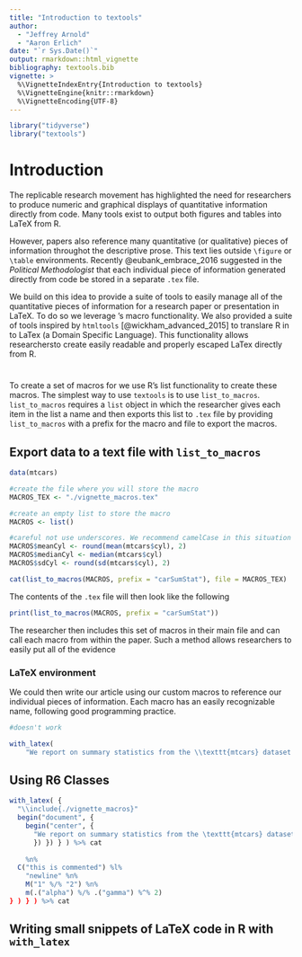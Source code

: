 ```yaml
---
title: "Introduction to textools"
author: 
  - "Jeffrey Arnold"
  - "Aaron Erlich"
date: "`r Sys.Date()`"
output: rmarkdown::html_vignette
bibliography: textools.bib
vignette: >
  %\VignetteIndexEntry{Introduction to textools}
  %\VignetteEngine{knitr::rmarkdown}
  %\VignetteEncoding{UTF-8}
---
```


```r
library("tidyverse")
library("textools")

```

# Introduction

The replicable research movement has highlighted the need for researchers to produce numeric and graphical displays of quantitative information directly from code. Many tools exist to output both figures and tables into LaTeX from R. 

However, papers also reference many quantitative (or qualitative) pieces of information throughot the descriptive prose. This text lies outside `\figure` or `\table` environments. Recently @eubank_embrace_2016 suggested in the *Political Methodologist* that each individual piece of information generated directly from code be stored in a separate `.tex` file.

We build on this idea to provide a suite of tools to easily manage all of the quantitative pieces of information for a research paper or presentation in LaTeX. To do so we leverage \LaTeX's macro functionality. We also provided a suite of tools inspired by `htmltools` [@wickham_advanced_2015] to translare R in to LaTex (a Domain Specific Language). This functionality allows researchersto create easily readable and properly escaped LaTex directly from R. 

# 

To create a set of macros for \LaTex we use R's list functionality to create these macros. The simplest way to use `textools` is to use `list_to_macros`. `list_to_macros` requires a `list` object in which the researcher gives each item in the list a name and then exports this list to `.tex` file by providing `list_to_macros` with a prefix for the macro and file to export the macros. 

## Export data to a text file with `list_to_macros`


```r
data(mtcars)

#create the file where you will store the macro
MACROS_TEX <- "./vignette_macros.tex"

#create an empty list to store the macro
MACROS <- list()

#careful not use underscores. We recommend camelCase in this situation
MACROS$meanCyl <- round(mean(mtcars$cyl), 2)
MACROS$medianCyl <- median(mtcars$cyl)
MACROS$sdCyl <- round(sd(mtcars$cyl), 2)

cat(list_to_macros(MACROS, prefix = "carSumStat"), file = MACROS_TEX)
```

The contents of the `.tex` file will then look like the following

```r
print(list_to_macros(MACROS, prefix = "carSumStat"))
```

The researcher then includes this set of macros in their main \LaTeX file and can call each macro from within the paper. Such a method allows researchers to easily put all of the evidence 


### LaTeX environment


We could then write our article using our custom macros to reference our individual pieces of information. Each macro has an easily recognizable name, following good programming practice. 
```r
#doesn't work

with_latex(
    "We report on summary statistics from the \\texttt{mtcars} dataset The mean number of cylinders is \\carSumStatmeanCyl, the median is \\carSumStatmedianCyl and the standard deviation is \\carSumStatsdCyl")  %>% cat %>% print
```

## Using R6 Classes

```r

with_latex( {
  "\\include{./vignette_macros}"
  begin("document", {
    begin("center", {
      "We report on summary statistics from the \texttt{mtcars} dataset"
      }) }) } ) %>% cat
    
    %n%
  C("this is commented") %l%
    "newline" %n%
    M("1" %/% "2") %n%
    m(.("alpha") %/% .("gamma") %^% 2)
} ) } ) %>% cat

```

## Writing small snippets of LaTeX code in R with `with_latex`
